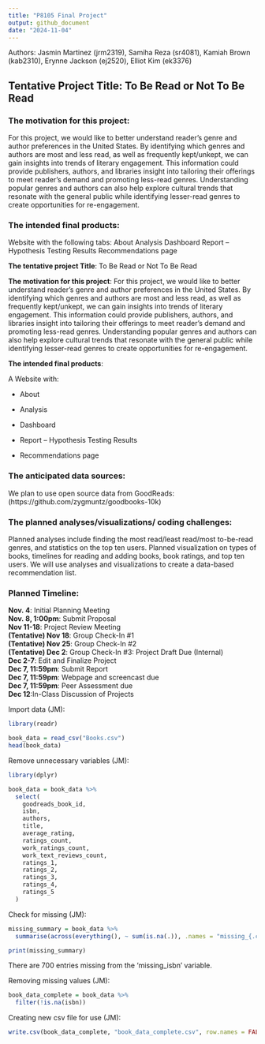 ```yaml
---
title: "P8105 Final Project"
output: github_document
date: "2024-11-04"
---
```


Authors: Jasmin Martinez (jrm2319), Samiha Reza (sr4081), Kamiah Brown (kab2310), Erynne Jackson (ej2520), Elliot Kim (ek3376)

## **Tentative Project Title: To Be Read or Not To Be Read** 

### **The motivation for this project**: 
For this project, we would like to better understand reader’s genre and author preferences in the United States. By identifying which genres and authors are most and less read, as well as frequently kept/unkept, we can gain insights into trends of literary engagement. This information could provide publishers, authors, and libraries insight into tailoring their offerings to meet reader’s demand and promoting less-read genres. Understanding popular genres and authors can also help explore cultural trends that resonate with the general public while identifying lesser-read genres to create opportunities for re-engagement. 

### **The intended final products**:
Website with the following tabs: 
About
Analysis 
Dashboard
Report – Hypothesis Testing Results
Recommendations page

**The tentative project Title**: To Be Read or Not To Be Read

**The motivation for this project**: 
For this project, we would like to better understand reader’s genre and author preferences in the United States. By identifying which genres and authors are most and less read, as well as frequently kept/unkept, we can gain insights into trends of literary engagement. This information could provide publishers, authors, and libraries insight into tailoring their offerings to meet reader’s demand and promoting less-read genres. Understanding popular genres and authors can also help explore cultural trends that resonate with the general public while identifying lesser-read genres to create opportunities for re-engagement. 

**The intended final products**:

A Website with: 

- About

- Analysis 

- Dashboard

- Report – Hypothesis Testing Results

- Recommendations page

### **The anticipated data sources**: 
We plan to use open source data from GoodReads: (https://github.com/zygmuntz/goodbooks-10k)

### **The planned analyses/visualizations/ coding challenges**: 
Planned analyses include finding the most read/least read/most to-be-read genres, and statistics on the top ten users. Planned visualization on types of books, timelines for reading and adding books, book ratings, and top ten users. We will use analyses and visualizations to create a data-based recommendation list.

### **Planned Timeline**: 
**Nov. 4**: Initial Planning Meeting  
**Nov. 8, 1:00pm**: Submit Proposal  
**Nov 11-18**: Project Review Meeting  
**(Tentative) Nov 18**: Group Check-In #1  
**(Tentative) Nov 25**: Group Check-In #2  
**(Tentative) Dec 2**: Group Check-In #3: Project Draft Due (Internal)  
**Dec 2-7**: Edit and Finalize Project  
**Dec 7, 11:59pm**: Submit Report  
**Dec 7, 11:59pm**: Webpage and screencast due  
**Dec 7, 11:59pm**: Peer Assessment due  
**Dec 12**:In-Class Discussion of Projects

Import data (JM): 
```r
library(readr)

book_data = read_csv("Books.csv")
head(book_data)
```

Remove unnecessary variables (JM): 
```r
library(dplyr)

book_data = book_data %>%
  select(
    goodreads_book_id,  
    isbn,                
    authors,             
    title,               
    average_rating,      
    ratings_count,       
    work_ratings_count,  
    work_text_reviews_count, 
    ratings_1,           
    ratings_2,           
    ratings_3,           
    ratings_4,           
    ratings_5            
  )
```

Check for missing (JM): 
```r
missing_summary = book_data %>%
  summarise(across(everything(), ~ sum(is.na(.)), .names = "missing_{.col}"))

print(missing_summary)
```
There are 700 entries missing from the 'missing_isbn' variable. 

Removing missing values (JM): 
```r
book_data_complete = book_data %>%
  filter(!is.na(isbn))
```

Creating new csv file for use (JM): 
```r
write.csv(book_data_complete, "book_data_complete.csv", row.names = FALSE)
```

